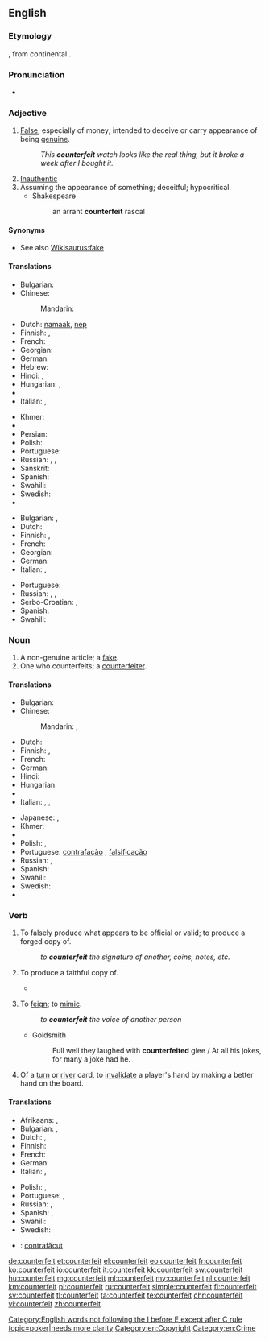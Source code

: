 {{slim-wikipedia|dab=counterfeit}}
==English==

===Etymology===
{{etyl|xno|en}} {{term|countrefait|lang=fro}}, from continental {{etyl|fro|en}} {{term|contrefait|lang=fro}}.

===Pronunciation===
* {{a|US}} {{X-SAMPA|/caUn.t3.fIt/}}

===Adjective===
{{en-adj|-}}

# [[false|False]], especially of money; intended to deceive or carry appearance of being [[genuine]].
#: ''This '''counterfeit''' watch looks like the real thing, but it broke a week after I bought it.''
# [[inauthentic|Inauthentic]]
# Assuming the appearance of something; deceitful; hypocritical.
#* Shakespeare
#*: an arrant '''counterfeit''' rascal

====Synonyms====
* See also [[Wikisaurus:fake]]

====Translations====
{{trans-top|intended to deceive or carry appearance of being genuine}}
* Bulgarian: {{t+|bg|фалшив}}
* Chinese:
*: Mandarin: {{t|cmn|假冒|tr=jiǎmào|sc=Hani}}
* Dutch: [[namaak]], [[nep]]
* Finnish: {{t-|fi|väärennetty}}, {{t+|fi|väärä}}
* French: {{t+|fr|contrefait}}
* Georgian: {{t|ka|ყალბი|sc=Geor}}
* German: {{t-|de|gefälscht}}
* Hebrew: {{t-|he|מזויף|tr=mezuyáf}}
* Hindi: {{t-|hi|खोटा|tr=khōṭā|sc=Deva}}, {{t-|hi|जाली|tr=jālī|sc=Deva}}
* Hungarian: {{t+|hu|hamis}},  {{t-|hu|hamisított}}
* {{trreq|id}}
* Italian: {{t+|it|contraffazione}}, {{t+|it|falso}}
{{trans-mid}}
* Khmer: {{t|km|ក្លែងក្លាយ|tr=klaeng klaay|sc=Khmr}}
* {{trreq|ms}}
* Persian: {{t+|fa|جعلی|tr=ja'lī|sc=fa-Arab}}
* Polish: {{t-|pl|sfałszowany|m}}
* Portuguese: {{t+|pt|falso}}
* Russian: {{t+|ru|поддельный|tr=podd'él'nyj}}, {{t+|ru|фальшивый|tr=fal'šívyj}}, {{t+|ru|контрафактный|tr=kontrafáktnyj}}
* Sanskrit: {{t-|sa|प्रातिरूपिक|tr=prātirūpika|sc=Deva}}
* Spanish: {{t-|es|contrahecho}} {{t-|es|falsificado}}
* Swahili: {{t+|sw|bandia}}
* Swedish: {{t+|sv|förfalskad}}
* {{trreq|th}}
{{trans-bottom}}

{{trans-top|unauthentic}}
* Bulgarian: {{t+|bg|подправен}},  {{t+|bg|фалшив}}
* Dutch: {{t+|nl|vervalst}}
* Finnish: {{t-|fi|väärennetty}}, {{t-|fi|jäljitelty}}
* French: {{t+|fr|contrefait}}
* Georgian: {{t|ka|ყალბი|sc=Geor}}
* German: {{t+|de|falsch}}
* Italian: {{t+|it|contraffazione}}, {{t+|it|falso}}
{{trans-mid}}
* Portuguese: {{t+|pt|falso}}
* Russian: {{t+|ru|поддельный|tr=podd'él'nyj}}, {{t+|ru|фальшивый|tr=fal'šívyj}}, {{t+|ru|контрафактный|tr=kontrafáktnyj}}
* Serbo-Croatian: {{t-|sh|лажан|m|tr=lažan|sc=Cyrl}}, {{t-|sh|неаутентичан|m|tr=neautentičan|sc=Cyrl}}
* Spanish: {{t-|es|contrahecho}}
* Swahili: {{t+|sw|bandia}}
{{trans-bottom}}

===Noun===
{{en-noun}}

# A non-genuine article; a [[fake]].
# One who counterfeits; a [[counterfeiter]].

====Translations====
{{trans-top|fake}}
* Bulgarian: {{t+|bg|фалшификация|f}}
* Chinese:
*: Mandarin: {{t|cmn|贗品|sc=Hani}}, {{t|cmn|赝品|tr=yànpǐn|sc=Hani}}
* Dutch: {{t+|nl|vervalsing}}
* Finnish: {{t+|fi|väärennös}}, {{t-|fi|jäljitelmä}}
* French: {{t+|fr|contrefaçon}}
* German: {{t+|de|Fälschung|f}}
* Hindi: {{t|hi|नक़ल|f|tr=naqal|sc=Deva}}
* Hungarian: {{t+|hu|hamisítvány}}
* {{trreq|id}}
* Italian: {{t+|it|contraffazione|f}}, {{t+|it|falso|m}}, {{t+|it|imitazione|f}}
{{trans-mid}}
* Japanese: {{t-|ja|偽物|tr=にせもの, nisemono|sc=Jpan}}, {{t+|ja|フェイク|tr=feiku|sc=Jpan}}
* Khmer: {{t|km|របស់ក្លែង|tr=rɔbɑh klaeng|sc=Khmr}}
* {{trreq|ms}}
* Polish: {{t-|pl|falsyfikat|m}}, {{t+|pl|podróbka|f}}
* Portuguese: [[contrafação]] {{f}}, [[falsificação]] {{f}}
* Russian: {{t+|ru|подделка|f|tr=poddélka}}, {{t+|ru|фальшивка|f|tr=fal'šívka}}
* Spanish: {{t-|es|contrahechura|f}}
* Swahili: {{t+|sw|bandia}}
* Swedish: {{t+|sv|förfalskning|c}}
* {{trreq|th}}
{{trans-bottom}}
{{trans-see|counterfeiter}}

===Verb===
{{en-verb}}

# {{context|transitive|lang=en}} To falsely produce what appears to be official or valid; to produce a forged copy of.
#: ''to '''counterfeit''' the signature of another, coins, notes, etc.''
# {{context|transitive|obsolete|lang=en}} To produce a faithful copy of.
#* {{quote-book|title=Engraving the savage: the New World and techniques of civilization‎|page=xii|author=Michael Gaudio|year=2008|passage=The title page of White's original album includes a descriptive title page that identifies the contents as “the pictures of sondry things collected and '''counterfeited''' according to the truth,"}}
# {{context|transitive|obsolete|lang=en}} To [[feign]]; to [[mimic]].
#: ''to '''counterfeit''' the voice of another person''
#* Goldsmith
#*: Full well they laughed with '''counterfeited''' glee / At all his jokes, for many a joke had he.
# {{context|transitive|poker|usually "be counterfeited"|lang=en}} Of a [[turn]] or [[river]] card, to [[invalidate]] a player's hand by making a better hand on the board.

====Translations====
{{trans-top|To produce something that appears to be official or valid}}
* Afrikaans: {{t-|af|namaak}}, {{t-|af|vervals}}
* Bulgarian: {{t+|bg|подправям}},  {{t+|bg|фалшифицирам}}
* Dutch: {{t+|nl|vervalsen}}, {{t+|nl|namaken}}
* Finnish: {{t+|fi|väärentää}}
* French: {{t+|fr|contrefaire}}
* German: {{t+|de|fälschen}}
* Italian: {{t-|it|contraffare}}, {{t-|it|falsificare}}
{{trans-mid}}
* Polish: {{t-|pl|fałszować}}, {{t-|pl|podrabiać}}
* Portuguese: {{t+|pt|contrafazer}}, {{t+|pt|falsificar}}
* Russian: {{t+|ru|подделывать|tr=podd'élyvat'}} {{impf}}, {{t+|ru|подделать|tr=podd'élat'}} {{pf.}}
* Spanish: {{t+|es|falsificar}}, {{t-|es|contrahacer}}
* Swahili: {{t+|sw|bandia}}
* Swedish: {{t+|sv|förfalska}}
{{trans-bottom}}

{{checktrans-top}}
* {{ttbc|ro}}: [[contrafăcut]]
{{trans-bottom}}

[[Category:English words not following the I before E except after C rule]]
[[Category:Entries needing topical attention|topic=poker|needs more clarity]]
[[Category:en:Copyright]]
[[Category:en:Crime]]

[[de:counterfeit]]
[[et:counterfeit]]
[[el:counterfeit]]
[[eo:counterfeit]]
[[fr:counterfeit]]
[[ko:counterfeit]]
[[io:counterfeit]]
[[it:counterfeit]]
[[kk:counterfeit]]
[[sw:counterfeit]]
[[hu:counterfeit]]
[[mg:counterfeit]]
[[ml:counterfeit]]
[[my:counterfeit]]
[[nl:counterfeit]]
[[km:counterfeit]]
[[pl:counterfeit]]
[[ru:counterfeit]]
[[simple:counterfeit]]
[[fi:counterfeit]]
[[sv:counterfeit]]
[[tl:counterfeit]]
[[ta:counterfeit]]
[[te:counterfeit]]
[[chr:counterfeit]]
[[vi:counterfeit]]
[[zh:counterfeit]]